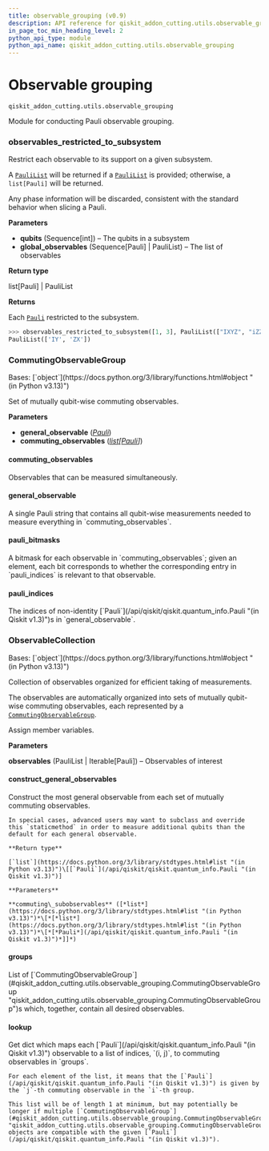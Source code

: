 ```yaml
---
title: observable_grouping (v0.9)
description: API reference for qiskit_addon_cutting.utils.observable_grouping in qiskit-addon-cutting v0.9
in_page_toc_min_heading_level: 2
python_api_type: module
python_api_name: qiskit_addon_cutting.utils.observable_grouping
---
```


<span id="module-qiskit_addon_cutting.utils.observable_grouping" />

<span id="observable-grouping-qiskit-addon-cutting-utils-observable-grouping" />

# Observable grouping

`qiskit_addon_cutting.utils.observable_grouping`

Module for conducting Pauli observable grouping.

### observables\_restricted\_to\_subsystem

<Function id="qiskit_addon_cutting.utils.observable_grouping.observables_restricted_to_subsystem" github="https://github.com/Qiskit/qiskit-addon-cutting/tree/stable/0.9/qiskit_addon_cutting/utils/observable_grouping.py" signature="observables_restricted_to_subsystem(qubits, global_observables, /)">
  Restrict each observable to its support on a given subsystem.

  A [`PauliList`](/api/qiskit/qiskit.quantum_info.PauliList "(in Qiskit v1.3)") will be returned if a [`PauliList`](/api/qiskit/qiskit.quantum_info.PauliList "(in Qiskit v1.3)") is provided; otherwise, a `list[Pauli]` will be returned.

  Any phase information will be discarded, consistent with the standard behavior when slicing a Pauli.

  **Parameters**

  *   **qubits** (Sequence\[int]) – The qubits in a subsystem
  *   **global\_observables** (Sequence\[Pauli] | PauliList) – The list of observables

  **Return type**

  list\[Pauli] | PauliList

  **Returns**

  Each [`Pauli`](/api/qiskit/qiskit.quantum_info.Pauli "(in Qiskit v1.3)") restricted to the subsystem.

  ```python
  >>> observables_restricted_to_subsystem([1, 3], PauliList(["IXYZ", "iZZXX"]))
  PauliList(['IY', 'ZX'])
  ```
</Function>

### CommutingObservableGroup

<Class id="qiskit_addon_cutting.utils.observable_grouping.CommutingObservableGroup" github="https://github.com/Qiskit/qiskit-addon-cutting/tree/stable/0.9/qiskit_addon_cutting/utils/observable_grouping.py" signature="CommutingObservableGroup(general_observable, commuting_observables)" modifiers="class">
  Bases: [`object`](https://docs.python.org/3/library/functions.html#object "(in Python v3.13)")

  Set of mutually qubit-wise commuting observables.

  **Parameters**

  *   **general\_observable** ([*Pauli*](/api/qiskit/qiskit.quantum_info.Pauli "(in Qiskit v1.3)"))
  *   **commuting\_observables** ([*list*](https://docs.python.org/3/library/stdtypes.html#list "(in Python v3.13)")*\[*[*Pauli*](/api/qiskit/qiskit.quantum_info.Pauli "(in Qiskit v1.3)")*]*)

  #### commuting\_observables

  <Attribute id="qiskit_addon_cutting.utils.observable_grouping.CommutingObservableGroup.commuting_observables" attributeTypeHint="list[Pauli]">
    Observables that can be measured simultaneously.
  </Attribute>

  #### general\_observable

  <Attribute id="qiskit_addon_cutting.utils.observable_grouping.CommutingObservableGroup.general_observable" attributeTypeHint="Pauli">
    A single Pauli string that contains all qubit-wise measurements needed to measure everything in `commuting_observables`.
  </Attribute>

  #### pauli\_bitmasks

  <Attribute id="qiskit_addon_cutting.utils.observable_grouping.CommutingObservableGroup.pauli_bitmasks" attributeTypeHint="list[int]">
    A bitmask for each observable in `commuting_observables`; given an element, each bit corresponds to whether the corresponding entry in `pauli_indices` is relevant to that observable.
  </Attribute>

  #### pauli\_indices

  <Attribute id="qiskit_addon_cutting.utils.observable_grouping.CommutingObservableGroup.pauli_indices" attributeTypeHint="list[int]">
    The indices of non-identity [`Pauli`](/api/qiskit/qiskit.quantum_info.Pauli "(in Qiskit v1.3)")s in `general_observable`.
  </Attribute>
</Class>

### ObservableCollection

<Class id="qiskit_addon_cutting.utils.observable_grouping.ObservableCollection" github="https://github.com/Qiskit/qiskit-addon-cutting/tree/stable/0.9/qiskit_addon_cutting/utils/observable_grouping.py" signature="ObservableCollection(observables, /)" modifiers="class">
  Bases: [`object`](https://docs.python.org/3/library/functions.html#object "(in Python v3.13)")

  Collection of observables organized for efficient taking of measurements.

  The observables are automatically organized into sets of mutually qubit-wise commuting observables, each represented by a [`CommutingObservableGroup`](#qiskit_addon_cutting.utils.observable_grouping.CommutingObservableGroup "qiskit_addon_cutting.utils.observable_grouping.CommutingObservableGroup").

  Assign member variables.

  **Parameters**

  **observables** (PauliList | Iterable\[Pauli]) – Observables of interest

  #### construct\_general\_observables

  <Function id="qiskit_addon_cutting.utils.observable_grouping.ObservableCollection.construct_general_observables" signature="construct_general_observables(commuting_subobservables, /)" modifiers="static">
    Construct the most general observable from each set of mutually commuting observables.

    In special cases, advanced users may want to subclass and override this `staticmethod` in order to measure additional qubits than the default for each general observable.

    **Return type**

    [`list`](https://docs.python.org/3/library/stdtypes.html#list "(in Python v3.13)")\[[`Pauli`](/api/qiskit/qiskit.quantum_info.Pauli "(in Qiskit v1.3)")]

    **Parameters**

    **commuting\_subobservables** ([*list*](https://docs.python.org/3/library/stdtypes.html#list "(in Python v3.13)")*\[*[*list*](https://docs.python.org/3/library/stdtypes.html#list "(in Python v3.13)")*\[*[*Pauli*](/api/qiskit/qiskit.quantum_info.Pauli "(in Qiskit v1.3)")*]]*)
  </Function>

  #### groups

  <Attribute id="qiskit_addon_cutting.utils.observable_grouping.ObservableCollection.groups" attributeTypeHint="list[CommutingObservableGroup]">
    List of [`CommutingObservableGroup`](#qiskit_addon_cutting.utils.observable_grouping.CommutingObservableGroup "qiskit_addon_cutting.utils.observable_grouping.CommutingObservableGroup")s which, together, contain all desired observables.
  </Attribute>

  #### lookup

  <Attribute id="qiskit_addon_cutting.utils.observable_grouping.ObservableCollection.lookup" attributeTypeHint="dict[Pauli, list[tuple[int, int]]]">
    Get dict which maps each [`Pauli`](/api/qiskit/qiskit.quantum_info.Pauli "(in Qiskit v1.3)") observable to a list of indices, `(i, j)`, to commuting observables in `groups`.

    For each element of the list, it means that the [`Pauli`](/api/qiskit/qiskit.quantum_info.Pauli "(in Qiskit v1.3)") is given by the `j`-th commuting observable in the `i`-th group.

    This list will be of length 1 at minimum, but may potentially be longer if multiple [`CommutingObservableGroup`](#qiskit_addon_cutting.utils.observable_grouping.CommutingObservableGroup "qiskit_addon_cutting.utils.observable_grouping.CommutingObservableGroup") objects are compatible with the given [`Pauli`](/api/qiskit/qiskit.quantum_info.Pauli "(in Qiskit v1.3)").
  </Attribute>
</Class>

